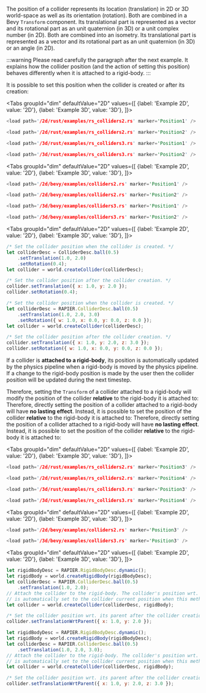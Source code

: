 

The position of a collider represents its location (translation) in 2D or 3D world-space as well as its orientation (rotation).
<bevy>Both are combined in a Bevy `Transform` component.</bevy> <rust>Its translational part is represented as a vector and
its rotational part as an unit quaternion (in 3D) or a unit complex number (in 2D). Both are
combined into an isometry.</rust> <js>Its translational part is represented as a vector and its rotational part as an unit
quaternion (in 3D) or an angle (in 2D).</js>

:::warning
Please read carefully the paragraph after the next example. It explains how the collider position (and the action of setting
this position) behaves differently when it is attached to a rigid-body.
:::

It is possible to set this position when the collider is created or after its creation:

<rapier>

<Tabs
groupId="dim"
defaultValue="2D"
values={[
{label: 'Example 2D', value: '2D'},
{label: 'Example 3D', value: '3D'},
]}>
<TabItem value="2D">

```rust
<load path='/2d/rust/examples/rs_colliders2.rs' marker='Position1' />
```
```rust
<load path='/2d/rust/examples/rs_colliders2.rs' marker='Position2' />
```

  </TabItem>
  <TabItem value="3D">

```rust
<load path='/3d/rust/examples/rs_colliders3.rs' marker='Position1' />
```
```rust
<load path='/3d/rust/examples/rs_colliders3.rs' marker='Position2' />
```

  </TabItem>
</Tabs>

</rapier>
<bevy>

<Tabs
groupId="dim"
defaultValue="2D"
values={[
{label: 'Example 2D', value: '2D'},
{label: 'Example 3D', value: '3D'},
]}>
<TabItem value="2D">

```rust
<load path='/2d/bevy/examples/colliders2.rs' marker='Position1' />
```
```rust
<load path='/2d/bevy/examples/colliders2.rs' marker='Position2' />
```

  </TabItem>
  <TabItem value="3D">

```rust
<load path='/3d/bevy/examples/colliders3.rs' marker='Position1' />
```
```rust
<load path='/3d/bevy/examples/colliders3.rs' marker='Position2' />
```

  </TabItem>
</Tabs>

</bevy>
<js>

<Tabs
groupId="dim"
defaultValue="2D"
values={[
{label: 'Example 2D', value: '2D'},
{label: 'Example 3D', value: '3D'},
]}>
<TabItem value="2D">

```js
/* Set the collider position when the collider is created. */
let colliderDesc = ColliderDesc.ball(0.5)
    .setTranslation(1.0, 2.0)
    .setRotation(0.4);
let collider = world.createCollider(colliderDesc);
```
```js
/* Set the collider position after the collider creation. */
collider.setTranslation({ x: 1.0, y: 2.0 });
collider.setRotation(0.4);
```

  </TabItem>
  <TabItem value="3D">

```js
/* Set the collider position when the collider is created. */
let colliderDesc = RAPIER.ColliderDesc.ball(0.5)
    .setTranslation(1.0, 2.0, 3.0)
    .setRotation({ w: 1.0, x: 0.0, y: 0.0, z: 0.0 });
let collider = world.createCollider(colliderDesc);
```
```js
/* Set the collider position after the collider creation. */
collider.setTranslation({ x: 1.0, y: 2.0, z: 3.0 });
collider.setRotation({ w: 1.0, x: 0.0, y: 0.0, z: 0.0 });
```

  </TabItem>
</Tabs>

</js>


If a collider is **attached to a rigid-body**, its position is automatically updated by the physics pipeline when a
rigid-body is moved by the physics pipeline. If a change to the rigid-body position is made by the user then the collider
position will be updated during the next timestep.

<bevy>Therefore, setting the `Transform` of a collider attached to a rigid-body will modify the position of the
collider **relative** to the rigid-body it is attached to:</bevy>
<rapier>Therefore, directly setting the position of a collider attached to a rigid-body will have **no
lasting effect**. Instead, it is possible to set the position of the collider **relative** to the rigid-body it is
attached to:</rapier>
<js>Therefore, directly setting the position of a collider attached to a rigid-body will have **no
lasting effect**. Instead, it is possible to set the position of the collider **relative** to the rigid-body it is
attached to:</js>

<rapier>

<Tabs
groupId="dim"
defaultValue="2D"
values={[
{label: 'Example 2D', value: '2D'},
{label: 'Example 3D', value: '3D'},
]}>
<TabItem value="2D">

```rust
<load path='/2d/rust/examples/rs_colliders2.rs' marker='Position3' />
```
```rust
<load path='/2d/rust/examples/rs_colliders2.rs' marker='Position4' />
```

  </TabItem>
  <TabItem value="3D">

```rust
<load path='/3d/rust/examples/rs_colliders3.rs' marker='Position3' />
```
```rust
<load path='/3d/rust/examples/rs_colliders3.rs' marker='Position4' />
```

  </TabItem>
</Tabs>

</rapier>
<bevy>

<Tabs
groupId="dim"
defaultValue="2D"
values={[
{label: 'Example 2D', value: '2D'},
{label: 'Example 3D', value: '3D'},
]}>
<TabItem value="2D">

```rust
<load path='/2d/bevy/examples/colliders2.rs' marker='Position3' />
```

  </TabItem>
  <TabItem value="3D">

```rust
<load path='/3d/bevy/examples/colliders3.rs' marker='Position3' />
```

  </TabItem>
</Tabs>

</bevy>
<js>

<Tabs
groupId="dim"
defaultValue="2D"
values={[
{label: 'Example 2D', value: '2D'},
{label: 'Example 3D', value: '3D'},
]}>
<TabItem value="2D">

```js
let rigidBodyDesc = RAPIER.RigidBodyDesc.dynamic();
let rigidBody = world.createRigidBody(rigidBodyDesc);
let colliderDesc = RAPIER.ColliderDesc.ball(0.5)
    .setTranslation(1.0, 2.0);
// Attach the collider to the rigid-body. The collider's position wrt. the rigid-body
// is automatically set to the collider current position when this method is called.
let collider = world.createCollider(colliderDesc, rigidBody);
```
```js
/* Set the collider position wrt. its parent after the collider creation. */
collider.setTranslationWrtParent({ x: 1.0, y: 2.0 });
```

  </TabItem>
  <TabItem value="3D">

```js
let rigidBodyDesc = RAPIER.RigidBodyDesc.dynamic();
let rigidBody = world.createRigidBody(rigidBodyDesc);
let colliderDesc = RAPIER.ColliderDesc.ball(0.5)
    .setTranslation(1.0, 2.0, 3.0);
// Attach the collider to the rigid-body. The collider's position wrt. the rigid-body
// is automatically set to the collider current position when this method is called.
let collider = world.createCollider(colliderDesc, rigidBody);
```
```js
/* Set the collider position wrt. its parent after the collider creation. */
collider.setTranslationWrtParent({ x: 1.0, y: 2.0, z: 3.0 });
```

  </TabItem>
</Tabs>

</js>
